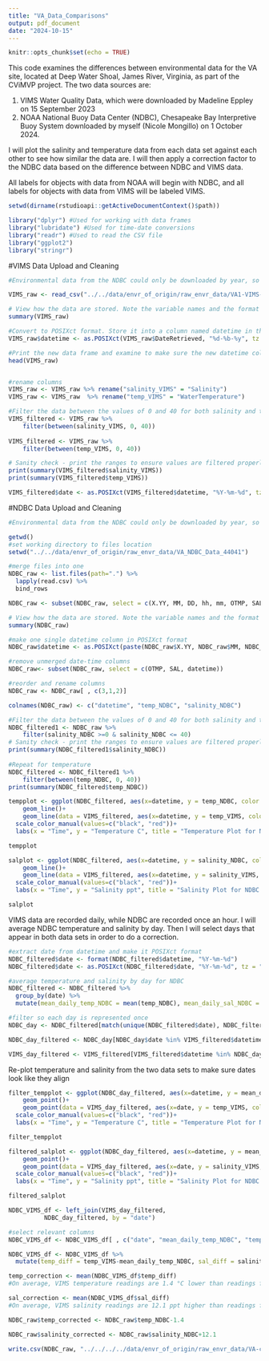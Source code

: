 ```yaml
---
title: "VA_Data_Comparisons"
output: pdf_document
date: "2024-10-15"
---
```


```r
knitr::opts_chunk$set(echo = TRUE)
```

This code examines the differences between environmental data for the VA site, located at Deep Water Shoal, James River, Virginia, as part of the CViMVP project. The two data sources are:

1. VIMS Water Quality Data, which were downloaded by Madeline Eppley on 15 September 2023
2. NOAA National Buoy Data Center (NDBC), Chesapeake Bay Interpretive Buoy System downloaded by myself (Nicole Mongillo) on 1 October 2024. 

I will plot the salinity and temperature data from each data set against each other to see how similar the data are. I will then apply a correction factor to the NDBC data based on the difference between NDBC and VIMS data. 

All labels for objects with data from NOAA will begin with NDBC, and all labels for objects with data from VIMS will be labeled VIMS.

```r
setwd(dirname(rstudioapi::getActiveDocumentContext()$path))
```

```r
library("dplyr") #Used for working with data frames
library("lubridate") #Used for time-date conversions
library("readr") #Used to read the CSV file
library("ggplot2") 
library("stringr")
```

#VIMS Data Upload and Cleaning
```r
#Environmental data from the NDBC could only be downloaded by year, so first we need to merge the yearly data sets.

VIMS_raw <- read_csv("../../data/envr_of_origin/raw_envr_data/VA1-VIMS-raw.csv")

# View how the data are stored. Note the variable names and the format and units that the data are stored in.  
summary(VIMS_raw)

#Convert to POSIXct format. Store it into a column named datetime in the data frame.
VIMS_raw$datetime <- as.POSIXct(VIMS_raw$DateRetrieved, "%d-%b-%y", tz = "")

#Print the new data frame and examine to make sure the new datetime column is in the correct format. 
head(VIMS_raw)


#rename columns
VIMS_raw <- VIMS_raw %>% rename("salinity_VIMS" = "Salinity")
VIMS_raw <- VIMS_raw  %>% rename("temp_VIMS" = "WaterTemperature")

#Filter the data between the values of 0 and 40 for both salinity and temperature. 
VIMS_filtered <- VIMS_raw %>%
    filter(between(salinity_VIMS, 0, 40)) 
           
VIMS_filtered <- VIMS_raw %>%
    filter(between(temp_VIMS, 0, 40))

# Sanity check - print the ranges to ensure values are filtered properly. We can see that the ranges for both are now in the appropriate range.  
print(summary(VIMS_filtered$salinity_VIMS))
print(summary(VIMS_filtered$temp_VIMS))

VIMS_filtered$date <- as.POSIXct(VIMS_filtered$datetime, "%Y-%m-%d", tz = "")

```

#NDBC Data Upload and Cleaning
```r
#Environmental data from the NDBC could only be downloaded by year, so first we need to merge the yearly data sets.

getwd()
#set working directory to files location
setwd("../../data/envr_of_origin/raw_envr_data/VA_NDBC_Data_44041")

#merge files into one
NDBC_raw <- list.files(path=".") %>% 
  lapply(read.csv) %>% 
  bind_rows 

NDBC_raw <- subset(NDBC_raw, select = c(X.YY, MM, DD, hh, mm, OTMP, SAL)) #keep year, month, day, hour, minute, ocean temperature, and salinity columns.

# View how the data are stored. Note the variable names and the format and units that the data are stored in.  
summary(NDBC_raw)

#make one single datetime column in POSIXct format
NDBC_raw$datetime <- as.POSIXct(paste(NDBC_raw$X.YY, NDBC_raw$MM, NDBC_raw$DD, NDBC_raw$hh, NDBC_raw$mm), format="%Y %m %d %H %M", tz = "")

#remove unmerged date-time columns
NDBC_raw<- subset(NDBC_raw, select = c(OTMP, SAL, datetime))

#reorder and rename columns
NDBC_raw <- NDBC_raw[ , c(3,1,2)]

colnames(NDBC_raw) <- c("datetime", "temp_NDBC", "salinity_NDBC")

#Filter the data between the values of 0 and 40 for both salinity and temperature. 
NDBC_filtered1 <- NDBC_raw %>%
    filter(salinity_NDBC >=0 & salinity_NDBC <= 40)
# Sanity check - print the ranges to ensure values are filtered properly. We can see that the ranges for both are now in the appropriate range. 
print(summary(NDBC_filtered1$salinity_NDBC))
 
#Repeat for temperature
NDBC_filtered <- NDBC_filtered1 %>%
    filter(between(temp_NDBC, 0, 40))
print(summary(NDBC_filtered$temp_NDBC))
```

```r
tempplot <- ggplot(NDBC_filtered, aes(x=datetime, y = temp_NDBC, color = "NDBC")) +
    geom_line()+
    geom_line(data = VIMS_filtered, aes(x=datetime, y = temp_VIMS, color = "VIMS"))+
  scale_color_manual(values=c("black", "red"))+
  labs(x = "Time", y = "Temperature C", title = "Temperature Plot for NDBC and VIMS Data Sets")

tempplot
```

```r
salplot <- ggplot(NDBC_filtered, aes(x=datetime, y = salinity_NDBC, color = "NDBC")) +
    geom_line()+
    geom_line(data = VIMS_filtered, aes(x=datetime, y = salinity_VIMS, color = "VIMS"))+
  scale_color_manual(values=c("black", "red"))+
  labs(x = "Time", y = "Salinity ppt", title = "Salinity Plot for NDBC and VIMS Data Sets")

salplot
```

VIMS data are recorded daily, while NDBC are recorded once an hour. I will average NDBC temperature and salinity by day. Then I will select days that appear in both data sets in order to do a correction.
```r
#extract date from datetime and make it POSIXct format
NDBC_filtered$date <- format(NDBC_filtered$datetime, "%Y-%m-%d")
NDBC_filtered$date <- as.POSIXct(NDBC_filtered$date, "%Y-%m-%d", tz = "")

#average temperature and salinity by day for NDBC
NDBC_filtered <- NDBC_filtered %>% 
  group_by(date) %>% 
  mutate(mean_daily_temp_NDBC = mean(temp_NDBC), mean_daily_sal_NDBC = mean(salinity_NDBC))

#filter so each day is represented once
NDBC_day <- NDBC_filtered[match(unique(NDBC_filtered$date), NDBC_filtered$date), ]

NDBC_day_filtered <- NDBC_day[NDBC_day$date %in% VIMS_filtered$datetime, ]

VIMS_day_filtered <- VIMS_filtered[VIMS_filtered$datetime %in% NDBC_day_filtered$date, ]
```

Re-plot temperature and salinity from the two data sets to make sure dates look like they align
```r
filter_tempplot <- ggplot(NDBC_day_filtered, aes(x=datetime, y = mean_daily_temp_NDBC, color = "NDBC")) +
    geom_point()+
    geom_point(data = VIMS_day_filtered, aes(x=date, y = temp_VIMS, color = "VIMS"))+
  scale_color_manual(values=c("black", "red"))+
  labs(x = "Time", y = "Temperature C", title = "Temperature Plot for NDBC and VIMS Data Sets") 

filter_tempplot
```

```r
filtered_salplot <- ggplot(NDBC_day_filtered, aes(x=datetime, y = mean_daily_sal_NDBC, color = "NDBC")) +
    geom_point()+
    geom_point(data = VIMS_day_filtered, aes(x=date, y = salinity_VIMS, color = "VIMS"))+
  scale_color_manual(values=c("black", "red"))+
  labs(x = "Time", y = "Salinity ppt", title = "Salinity Plot for NDBC and VIMS Data Sets")

filtered_salplot
```

```r
NDBC_VIMS_df <- left_join(VIMS_day_filtered,
          NDBC_day_filtered, by = "date")

#select relevant columns
NDBC_VIMS_df <- NDBC_VIMS_df[ , c("date", "mean_daily_temp_NDBC", "temp_VIMS", "mean_daily_sal_NDBC", "salinity_VIMS")]

NDBC_VIMS_df <- NDBC_VIMS_df %>% 
  mutate(temp_diff = temp_VIMS-mean_daily_temp_NDBC, sal_diff = salinity_VIMS -mean_daily_sal_NDBC)

temp_correction <- mean(NDBC_VIMS_df$temp_diff)
#On average, VIMS temperature readings are 1.4 °C lower than readings from NDBC. Correct NDBC temperature values by subtracting 1.4°C from each reading.

sal_correction <- mean(NDBC_VIMS_df$sal_diff)
#On average, VIMS salinity readings are 12.1 ppt higher than readings from NDBC. Correct NDBC salinity values by adding 12.1 ppt to each reading.

NDBC_raw$temp_corrected <- NDBC_raw$temp_NDBC-1.4

NDBC_raw$salinity_corrected <- NDBC_raw$salinity_NDBC+12.1

write.csv(NDBC_raw, "../../../../data/envr_of_origin/raw_envr_data/VA-corrected.csv")
```

